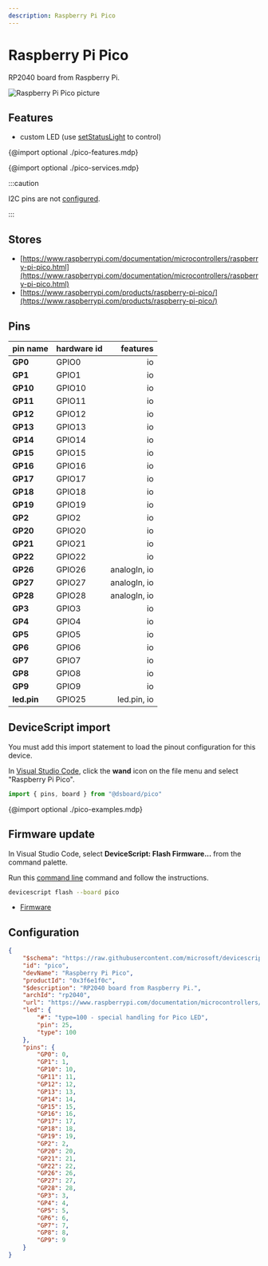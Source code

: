 ```yaml
---
description: Raspberry Pi Pico
---
```

# Raspberry Pi Pico


RP2040 board from Raspberry Pi.


![Raspberry Pi Pico picture](https://microsoft.github.io/jacdac-docs/images/devices/raspberry-pi/picov00.catalog.jpg)

## Features

-  custom LED  (use [setStatusLight](/developer/status-light) to control)

{@import optional ./pico-features.mdp}


{@import optional ./pico-services.mdp}


:::caution

I2C pins are not [configured](/developer/board-configuration).

:::


## Stores

-  [https://www.raspberrypi.com/documentation/microcontrollers/raspberry-pi-pico.html](https://www.raspberrypi.com/documentation/microcontrollers/raspberry-pi-pico.html)
-  [https://www.raspberrypi.com/products/raspberry-pi-pico/](https://www.raspberrypi.com/products/raspberry-pi-pico/)

## Pins

| pin name | hardware id | features |
|:---------|:------------|---------:|
| **GP0** |  GPIO0 |  io |
| **GP1** |  GPIO1 |  io |
| **GP10** |  GPIO10 |  io |
| **GP11** |  GPIO11 |  io |
| **GP12** |  GPIO12 |  io |
| **GP13** |  GPIO13 |  io |
| **GP14** |  GPIO14 |  io |
| **GP15** |  GPIO15 |  io |
| **GP16** |  GPIO16 |  io |
| **GP17** |  GPIO17 |  io |
| **GP18** |  GPIO18 |  io |
| **GP19** |  GPIO19 |  io |
| **GP2** |  GPIO2 |  io |
| **GP20** |  GPIO20 |  io |
| **GP21** |  GPIO21 |  io |
| **GP22** |  GPIO22 |  io |
| **GP26** |  GPIO26 |  analogIn,  io |
| **GP27** |  GPIO27 |  analogIn,  io |
| **GP28** |  GPIO28 |  analogIn,  io |
| **GP3** |  GPIO3 |  io |
| **GP4** |  GPIO4 |  io |
| **GP5** |  GPIO5 |  io |
| **GP6** |  GPIO6 |  io |
| **GP7** |  GPIO7 |  io |
| **GP8** |  GPIO8 |  io |
| **GP9** |  GPIO9 |  io |
| **led.pin** |  GPIO25 |  led.pin,  io |



## DeviceScript import


You must add this import statement to load 
the pinout configuration for this device.

In [Visual Studio Code](/getting-started/vscode),
click the **wand** icon on the file menu and 
select "Raspberry Pi Pico".

```ts
import { pins, board } from "@dsboard/pico"
```

{@import optional ./pico-examples.mdp}

## Firmware update

In Visual Studio Code,
select **DeviceScript: Flash Firmware...** from the command palette.
        
Run this [command line](/api/cli) command and follow the instructions.

```bash
devicescript flash --board pico
```


- [Firmware](https://github.com/microsoft/devicescript-pico/releases/latest/download/devicescript-rp2040-pico.uf2)

## Configuration

```json title="pico.json"
{
    "$schema": "https://raw.githubusercontent.com/microsoft/devicescript-pico/main/boards/rp2040deviceconfig.schema.json",
    "id": "pico",
    "devName": "Raspberry Pi Pico",
    "productId": "0x3f6e1f0c",
    "$description": "RP2040 board from Raspberry Pi.",
    "archId": "rp2040",
    "url": "https://www.raspberrypi.com/documentation/microcontrollers/raspberry-pi-pico.html",
    "led": {
        "#": "type=100 - special handling for Pico LED",
        "pin": 25,
        "type": 100
    },
    "pins": {
        "GP0": 0,
        "GP1": 1,
        "GP10": 10,
        "GP11": 11,
        "GP12": 12,
        "GP13": 13,
        "GP14": 14,
        "GP15": 15,
        "GP16": 16,
        "GP17": 17,
        "GP18": 18,
        "GP19": 19,
        "GP2": 2,
        "GP20": 20,
        "GP21": 21,
        "GP22": 22,
        "GP26": 26,
        "GP27": 27,
        "GP28": 28,
        "GP3": 3,
        "GP4": 4,
        "GP5": 5,
        "GP6": 6,
        "GP7": 7,
        "GP8": 8,
        "GP9": 9
    }
}
```
